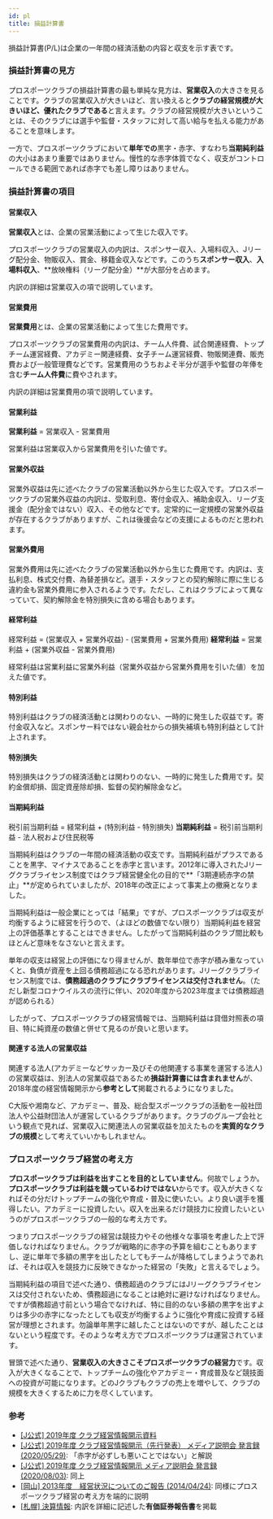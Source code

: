 ```yaml
---
id: pl
title: 損益計算書
---
```


損益計算書(P/L)は企業の一年間の経済活動の内容と収支を示す表です。

### 損益計算書の見方

プロスポーツクラブの損益計算書の最も単純な見方は、**営業収入**の大きさを見ることです。クラブの営業収入が大きいほど、言い換えると**クラブの経営規模が大きいほど、優れたクラブである**と言えます。クラブの経営規模が大きいということは、そのクラブには選手や監督・スタッフに対して高い給与を払える能力があることを意味します。

一方で、プロスポーツクラブにおいて**単年での**黒字・赤字、すなわち**当期純利益**の大小はあまり重要ではありません。慢性的な赤字体質でなく、収支がコントロールできる範囲であれば赤字でも差し障りはありません。

### 損益計算書の項目

#### 営業収入

**営業収入**とは、企業の営業活動によって生じた収入です。

プロスポーツクラブの営業収入の内訳は、スポンサー収入、入場料収入、Jリーグ配分金、物販収入、賞金、移籍金収入などです。このうち**スポンサー収入**、**入場料収入**、**放映権料（リーグ配分金）**が大部分を占めます。

内訳の詳細は営業収入の項で説明しています。

#### 営業費用

**営業費用**とは、企業の営業活動によって生じた費用です。

プロスポーツクラブの営業費用の内訳は、チーム人件費、試合関連経費、トップチーム運営経費、アカデミー関連経費、女子チーム運営経費、物販関連費、販売費および一般管理費などです。営業費用のうちおよそ半分が選手や監督の年俸を含む**チーム人件費**に費やされます。

内訳の詳細は営業費用の項で説明しています。

#### 営業利益

<Alert severity="info">
  <strong>営業利益</strong> = 営業収入 - 営業費用
</Alert>

営業利益は営業収入から営業費用を引いた値です。

#### 営業外収益

営業外収益は先に述べたクラブの営業活動以外から生じた収入です。プロスポーツクラブの営業外収益の内訳は、受取利息、寄付金収入、補助金収入、リーグ支援金（配分金ではない）収入、その他などです。定常的に一定規模の営業外収益が存在するクラブがありますが、これは後援会などの支援によるものだと思われます。

#### 営業外費用

営業外費用は先に述べたクラブの営業活動以外から生じた費用です。内訳は、支払利息、株式交付費、為替差損など。選手・スタッフとの契約解除に際に生じる違約金も営業外費用に参入されるようです。ただし、これはクラブによって異なっていて、契約解除金を特別損失に含める場合もあります。

#### 経常利益

<Alert severity="info">
  経常利益 = (営業収入 + 営業外収益) - (営業費用 + 営業外費用)
</Alert>

<Alert severity="info">
  <strong>経常利益</strong> = 営業利益 + (営業外収益 - 営業外費用)
</Alert>

経常利益は営業利益に営業外利益（営業外収益から営業外費用を引いた値）を加えた値です。

#### 特別利益

特別利益はクラブの経済活動とは関わりのない、一時的に発生した収益です。寄付金収入など。スポンサー料ではない親会社からの損失補填も特別利益として計上されます。

#### 特別損失

特別損失はクラブの経済活動とは関わりのない、一時的に発生した費用です。契約金償却損、固定資産除却損、監督の契約解除金など。

#### 当期純利益

<Alert severity="info">
  税引前当期利益 = 経常利益 + (特別利益 - 特別損失)
</Alert>

<Alert severity="info">
  <strong>当期純利益</strong> = 税引前当期利益 - 法人税および住民税等
</Alert>

当期純利益はクラブの一年間の経済活動の収支です。当期純利益がプラスであることを黒字、マイナスであることを赤字と言います。2012年に導入されたJリーグクラブライセンス制度ではクラブ経営健全化の目的で**「3期連続赤字の禁止」**が定められていましたが、2018年の改正によって事実上の撤廃となりました。

当期純利益は一般企業にとっては「結果」ですが、プロスポーツクラブは収支が均衡するように経営を行うので、（よほどの数値でない限り）当期純利益を経営上の評価基準とすることはできません。したがって当期純利益のクラブ間比較もほとんど意味をなさないと言えます。

単年の収支は経営上の評価になり得ませんが、数年単位で赤字が積み重なっていくと、負債が資産を上回る債務超過になる恐れがあります。Jリーグクラブライセンス制度では、**債務超過のクラブにクラブライセンスは交付されません**。（ただし新型コロナウイルスの流行に伴い、2020年度から2023年度までは債務超過が認められる）

したがって、プロスポーツクラブの経営情報では、当期純利益は貸借対照表の項目、特に純資産の数値と併せて見るのが良いと思います。

#### 関連する法人の営業収益

関連する法人(アカデミーなどサッカー及びその他関連する事業を運営する法人)の営業収益は、別法人の営業収益であるため**損益計算書には含まれません**が、2018年度の経営情報開示から**参考として**掲載されるようになりました。

C大阪や湘南など、アカデミー、普及、総合型スポーツクラブの活動を一般社団法人や公益財団法人が運営しているクラブがあります。クラブのグループ会社という観点で見れば、営業収入に関連法人の営業収益を加えたものを**実質的なクラブの規模**として考えていいかもしれません。

### プロスポーツクラブ経営の考え方

**プロスポーツクラブは利益を出すことを目的としていません**。何故でしょうか。**プロスポーツクラブは利益を競っているわけではない**からです。収入が大きくなればその分だけトップチームの強化や育成・普及に使いたい。より良い選手を獲得したい。アカデミーに投資したい。収入を出来るだけ競技力に投資したいというのがプロスポーツクラブの一般的な考え方です。

つまりプロスポーツクラブの経営は競技力やその他様々な事項を考慮した上で評価しなければなりません。クラブが戦略的に赤字の予算を組むこともありますし、逆に単年で多額の黒字を出したとしてもチームが降格してしまうようであれば、それは収入を競技力に反映できなかった経営の「失敗」と言えるでしょう。

当期純利益の項目で述べた通り、債務超過のクラブにはJリーグクラブライセンスは交付されないため、債務超過になることは絶対に避けなければなりません。ですが債務超過寸前という場合でなければ、特に目的のない多額の黒字を出すよりは多少の赤字になったとしても収支が均衡するように強化や育成に投資する経営が理想とされます。勿論単年黒字に越したことはないのですが、越したことはないという程度です。そのような考え方でプロスポーツクラブは運営されています。

冒頭で述べた通り、**営業収入の大きさこそプロスポーツクラブの経営力**です。収入が大きくなることで、トップチームの強化やアカデミー・育成普及など競技面への投資が可能になります。どのJクラブもクラブの売上を増やして、クラブの規模を大きくするために力を尽くしています。

### 参考

- [[J公式] 2019年度 クラブ経営情報開示資料](https://www.jleague.jp/docs/aboutj/club-h31kaiji_001.pdf)
- [[J公式] 2019年度 クラブ経営情報開示（先行発表） メディア説明会 発言録 (2020/05/29)](https://www.jleague.jp/news/article/17106/): 「赤字が必ずしも悪いことではない」と解説
- [[J公式] 2019年度 クラブ経営情報開示 メディア説明会 発言録 (2020/08/03)](https://www.jleague.jp/news/article/17527/): 同上
- [[岡山] 2013年度　経営状況についてのご報告 (2014/04/24)](https://www.fagiano-okayama.com/news/p1398334491.html): 同様にプロスポーツクラブ経営の考え方を端的に説明
- [[札幌] 決算情報](https://www.consadole-sapporo.jp/club/settlement/): 内訳を詳細に記述した**有価証券報告書**を掲載
